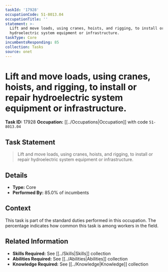 ```yaml
---
taskId: '17928'
occupationCode: 51-8013.04
occupationTitle: ''
statement: >-
  Lift and move loads, using cranes, hoists, and rigging, to install or repair
  hydroelectric system equipment or infrastructure.
taskType: Core
incumbentsResponding: 85
collection: Tasks
source: onet
---
```

# Lift and move loads, using cranes, hoists, and rigging, to install or repair hydroelectric system equipment or infrastructure.

**Task ID:** 17928
**Occupation:** [[../Occupations|Occupation]] with code `51-8013.04`

## Task Statement

> Lift and move loads, using cranes, hoists, and rigging, to install or repair hydroelectric system equipment or infrastructure.

## Details

- **Type:** Core
- **Performed By:** 85.0% of incumbents

## Context

This task is part of the standard duties performed in this occupation. The percentage indicates how common this task is among workers in the field.

## Related Information

- **Skills Required:** See [[../Skills|Skills]] collection
- **Abilities Required:** See [[../Abilities|Abilities]] collection
- **Knowledge Required:** See [[../Knowledge|Knowledge]] collection
